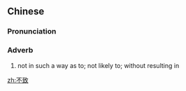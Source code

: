==Chinese==
{{zh-forms}}

===Pronunciation===
{{zh-pron
|m=不zhì
|c=bat1 zi3
|cat=adv
}}

===Adverb===
{{zh-adv}}

# not in such a way as to; not likely to; without resulting in

[[zh:不致]]